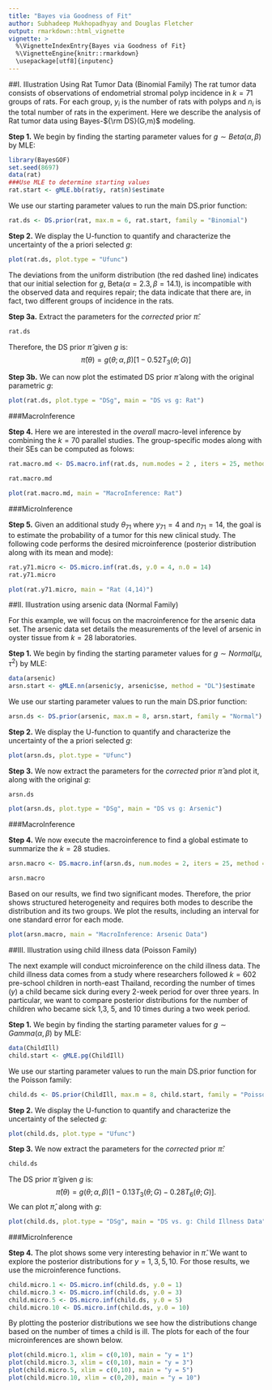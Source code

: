 ---
title: "Bayes via Goodness of Fit"
author: Subhadeep Mukhopadhyay and Douglas Fletcher
output: rmarkdown::html_vignette
vignette: >
  %\VignetteIndexEntry{Bayes via Goodness of Fit}
  %\VignetteEngine{knitr::rmarkdown}
  \usepackage[utf8]{inputenc}
---

##I. Illustration Using Rat Tumor Data (Binomial Family)
The rat tumor data consists of observations of endometrial stromal polyp incidence in $k=71$ groups of rats.  For each group, $y_i$ is the number of rats with polyps and $n_i$ is the total number of rats in the experiment.  Here we describe the analysis of Rat tumor data using Bayes-${\rm DS}(G,m)$ modeling.  

**Step 1.** We begin by finding the starting parameter values for $g \sim Beta(\alpha, \beta)$ by MLE:

```{r, message  = FALSE}
library(BayesGOF)
set.seed(8697)
data(rat)
###Use MLE to determine starting values
rat.start <- gMLE.bb(rat$y, rat$n)$estimate
```

We use our starting parameter values to run the main DS.prior function:

```{r}
rat.ds <- DS.prior(rat, max.m = 6, rat.start, family = "Binomial")
```

**Step 2.** We display the U-function to quantify and characterize the uncertainty of the a priori selected $g$:

```{r, fig.height = 5.5, fig.width = 5.5, fig.align = 'center'}
plot(rat.ds, plot.type = "Ufunc")
```

The deviations from the uniform distribution (the red dashed line) indicates that our initial selection for $g$, $\text{Beta}(\alpha = 2.3,\beta = 14.1)$, is incompatible with the observed data and requires repair; the data indicate that there are, in fact, two different groups of incidence in the rats.  

**Step 3a.** Extract the parameters for the *corrected* prior $\hat{\pi}$:

```{r}
rat.ds
```

Therefore, the DS prior $\hat{\pi}$ given $g$ is: $$\hat{\pi}(\theta) = g(\theta; \alpha,\beta)\Big[1 - 0.52T_3(\theta;G) \Big]$$

**Step 3b.** We can now plot the estimated DS prior $\hat{\pi}$ along with the original parametric $g$:

```{r,fig.height = 5.5, fig.width = 5.5,fig.align = 'center'}
plot(rat.ds, plot.type = "DSg", main = "DS vs g: Rat")
```

###MacroInference

**Step 4.** Here we are interested in the *overall* macro-level inference by combining the $k=70$ parallel studies. The group-specific modes along with their SEs can be computed as folows:

```{r, warning = FALSE}
rat.macro.md <- DS.macro.inf(rat.ds, num.modes = 2 , iters = 25, method = "mode") 
```
```{r}
rat.macro.md
```
```{r, fig.height = 5.5, fig.width = 5.5,fig.align = 'center'}

plot(rat.macro.md, main = "MacroInference: Rat")
```

###MicroInference

**Step 5.** Given an additional study $\theta_{71}$ where $y_{71} = 4$ and $n_{71} = 14$, the goal is to estimate the probability of a tumor for this new clinical study. The following code performs the desired microinference (posterior distribution along with its mean and mode):

```{r, fig.align = 'center'}
rat.y71.micro <- DS.micro.inf(rat.ds, y.0 = 4, n.0 = 14)
rat.y71.micro
```
```{r,fig.height = 5.5, fig.width = 5.5,fig.align = 'center' }
plot(rat.y71.micro, main = "Rat (4,14)")
```

##II. Illustration using arsenic data (Normal Family)

For this example, we will focus on the macroinference for the arsenic data set.  The arsenic data set details the measurements of the level of arsenic in oyster tissue from $k=28$ laboratories.  

**Step 1.** We begin by finding the starting parameter values for $g \sim Normal(\mu, \tau^2)$ by MLE:

```{r}
data(arsenic)
arsn.start <- gMLE.nn(arsenic$y, arsenic$se, method = "DL")$estimate
```

We use our starting parameter values to run the main DS.prior function:

```{r}
arsn.ds <- DS.prior(arsenic, max.m = 8, arsn.start, family = "Normal")
```

**Step 2.** We display the U-function to quantify and characterize the uncertainty of the a priori selected $g$:

```{r, fig.height = 5.5, fig.width = 5.5, fig.align = 'center'}
plot(arsn.ds, plot.type = "Ufunc")
```

**Step 3.** We now extract the parameters for the *corrected* prior $\hat{\pi}$ and plot it, along with the original $g$:

```{r}
arsn.ds
```

```{r,fig.height = 5.5, fig.width = 5.5,fig.align = 'center'}
plot(arsn.ds, plot.type = "DSg", main = "DS vs g: Arsenic")
```

###MacroInference

**Step 4.** We now execute the macroinference to find a global estimate to summarize the $k = 28$ studies.

```{r, warning = FALSE}
arsn.macro <- DS.macro.inf(arsn.ds, num.modes = 2, iters = 25, method = "mode")
```
```{r}
arsn.macro
```

Based on our results, we find two significant modes.  Therefore, the prior shows structured heterogeneity and requires both modes to describe the distribution and its two groups.  We plot the results, including an interval for one standard error for each mode.

```{r, fig.height = 5.5, fig.width = 5.5,fig.align = 'center'}

plot(arsn.macro, main = "MacroInference: Arsenic Data")
```

##III. Illustration using child illness data (Poisson Family)

The next example will conduct microinference on the child illness data. The child illness data comes from a study where researchers followed $k=602$ pre-school children in north-east Thailand, recording the number of times ($y$) a child became sick during every 2-week period for over three years.  In particular, we want to compare posterior distributions for the number of children who became sick 1,3, 5, and 10 times during a two week period.

**Step 1.** We begin by finding the starting parameter values for $g \sim Gamma(\alpha, \beta)$ by MLE:

```{r}
data(ChildIll)
child.start <- gMLE.pg(ChildIll)
```

We use our starting parameter values to run the main DS.prior function for the Poisson family:

```{r}
child.ds <- DS.prior(ChildIll, max.m = 8, child.start, family = "Poisson")
```

**Step 2.** We display the U-function to quantify and characterize the uncertainty of the selected $g$:

```{r, fig.height = 5.5, fig.width = 5.5, fig.align = 'center'}
plot(child.ds, plot.type = "Ufunc")
```

**Step 3.** We now extract the parameters for the *corrected* prior $\hat{\pi}$:

```{r}
child.ds
```

The DS prior $\hat{\pi}$ given $g$ is: $$\hat{\pi}(\theta) = g(\theta; \alpha,\beta)\Big[1 - 0.13T_3(\theta;G) - 0.28T_6(\theta;G) \Big].$$ 
We can plot $\hat{\pi}$, along with $g$:

```{r,fig.height = 5.5, fig.width = 5.5,fig.align = 'center'}
plot(child.ds, plot.type = "DSg", main = "DS vs. g: Child Illness Data")
```

###MicroInference

**Step 4.** The plot shows some very interesting behavior in $\hat{\pi}$.  We want to explore the posterior distributions for $y = 1,3,5,10$.  For those results, we use the microinference functions.

```{r}
child.micro.1 <- DS.micro.inf(child.ds, y.0 = 1)
child.micro.3 <- DS.micro.inf(child.ds, y.0 = 3)
child.micro.5 <- DS.micro.inf(child.ds, y.0 = 5)
child.micro.10 <- DS.micro.inf(child.ds, y.0 = 10)
```

By plotting the posterior distributions we see how the distributions change based on the number of times a child is ill.  The plots for each of the four microinferences are shown below.

```{r, fig.height = 3.25, fig.width = 3.25, fig.show = 'hold' }
plot(child.micro.1, xlim = c(0,10), main = "y = 1")
plot(child.micro.3, xlim = c(0,10), main = "y = 3")
plot(child.micro.5, xlim = c(0,10), main = "y = 5")
plot(child.micro.10, xlim = c(0,20), main = "y = 10")
```